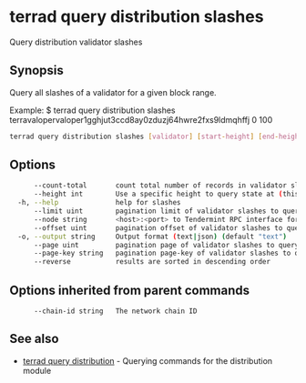 # terrad query distribution slashes

Query distribution validator slashes

## Synopsis

Query all slashes of a validator for a given block range.

Example:
$ terrad query distribution slashes terravalopervaloper1gghjut3ccd8ay0zduzj64hwre2fxs9ldmqhffj 0 100

```sh Terrad
terrad query distribution slashes [validator] [start-height] [end-height] [flags]
```

## Options

```sh Terrad
      --count-total       count total number of records in validator slashes to query for
      --height int        Use a specific height to query state at (this can error if the node is pruning state)
  -h, --help              help for slashes
      --limit uint        pagination limit of validator slashes to query for (default 100)
      --node string       <host>:<port> to Tendermint RPC interface for this chain (default "tcp://localhost:26657")
      --offset uint       pagination offset of validator slashes to query for
  -o, --output string     Output format (text|json) (default "text")
      --page uint         pagination page of validator slashes to query for. This sets offset to a multiple of limit (default 1)
      --page-key string   pagination page-key of validator slashes to query for
      --reverse           results are sorted in descending order
```

## Options inherited from parent commands

```
      --chain-id string   The network chain ID
```

## See also

* [terrad query distribution](terrad_query_distribution.mdx)	 - Querying commands for the distribution module


